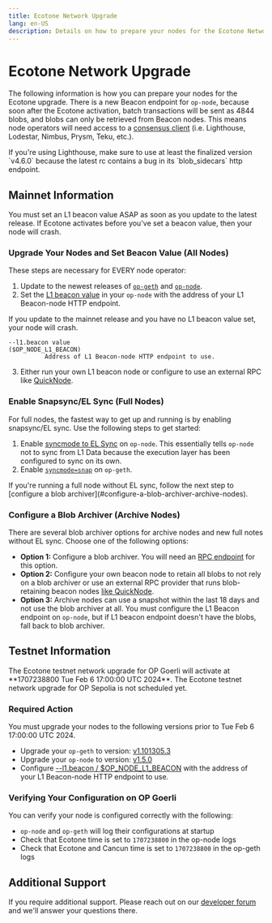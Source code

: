 ```yaml
---
title: Ecotone Network Upgrade
lang: en-US
description: Details on how to prepare your nodes for the Ecotone Network upgrade.
---
```



# Ecotone Network Upgrade

The following information is how you can prepare your nodes for the Ecotone upgrade. There
is a new Beacon endpoint for `op-node`, because soon after the Ecotone activation, batch
transactions will be sent as 4844 blobs, and blobs can only be retrieved from Beacon nodes.
This means node operators will need access to a [consensus client](https://ethereum.org/developers/docs/nodes-and-clients#consensus-clients) (i.e. Lighthouse, Lodestar, Nimbus, Prysm, Teku, etc.).

<Callout type="info">
  If you're using Lighthouse, make sure to use at least the finalized version `v4.6.0`
  because the latest rc contains a bug in its `blob_sidecars` http endpoint.
</Callout>

## Mainnet Information

<Callout type="warning">
  You must set an L1 beacon value ASAP as soon as you update to the latest release.
  If Ecotone activates before you've set a beacon value, then your node will crash.
</Callout>

### Upgrade Your Nodes and Set Beacon Value (All Nodes)

These steps are necessary for EVERY node operator:

1.  Update to the newest releases of [`op-geth`](https://github.com/ethereum-optimism/op-geth/releases/tag/v1.101305.3) and [`op-node`](https://github.com/ethereum-optimism/optimism/releases/tag/v1.5.0).
2.  Set the [L1 beacon value](/builders/node-operators/management/configuration#l1beacon) in your `op-node` with the address of your L1 Beacon-node HTTP endpoint.

<Callout type="warning">
  If you update to the mainnet release and you have no L1 beacon value set, your node will crash.
</Callout>

```shell
--l1.beacon value                                                      ($OP_NODE_L1_BEACON)
          Address of L1 Beacon-node HTTP endpoint to use.
```

3.  Either run your own L1 beacon node or configure to use an external RPC like [QuickNode](https://www.quicknode.com/docs/ethereum/eth-v1-beacon-genesis).

### Enable Snapsync/EL Sync (Full Nodes)

For full nodes, the fastest way to get up and running is by enabling snapsync/EL sync. Use the following steps to get started:

1.  Enable [syncmode to EL Sync](../management/configuration#configuring-op-node) on `op-node`. This essentially tells `op-node` not to sync from L1 Data because the execution layer has been configured to sync on its own.
2.  Enable [`syncmode=snap`](../management/configuration#configuration) on `op-geth`.

<Callout>
  If you're running a full node without EL sync, follow the next step to [configure a blob archiver](#configure-a-blob-archiver-archive-nodes).
</Callout>

### Configure a Blob Archiver (Archive Nodes)

There are several blob archiver options for archive nodes and new full notes without EL sync. Choose one of the following options:

*   **Option 1:** Configure a blob archiver. You will need an [RPC endpoint](/chain/networks) for this option.
*   **Option 2:** Configure your own beacon node to retain all blobs to not rely on a blob archiver or use an external RPC provider that runs blob-retaining beacon nodes [like QuickNode](https://www.quicknode.com/docs/ethereum/eth-v1-beacon-genesis).
*   **Option 3:** Archive nodes can use a snapshot within the last 18 days and not use the blob archiver at all. You must configure the L1 Beacon endpoint on `op-node`, but if L1 beacon endpoint doesn't have the blobs, fall back to blob archiver.

## Testnet Information

<Callout type="warning">
  The Ecotone testnet network upgrade for OP Goerli will activate at **1707238800 Tue Feb 6 17:00:00 UTC 2024**.
</Callout>

<Callout type="info">
  The Ecotone testnet network upgrade for OP Sepolia is not scheduled yet.
</Callout>

### Required Action

You must upgrade your nodes to the following versions prior to Tue Feb 6 17:00:00 UTC 2024.

*   Upgrade your `op-geth` to version: [v1.101305.3](https://github.com/ethereum-optimism/op-geth/releases/tag/v1.101305.3)
*   Upgrade your `op-node` to version: [v1.5.0](https://github.com/ethereum-optimism/optimism/releases/tag/v1.5.0)
*   Configure [--l1.beacon / $OP\_NODE\_L1\_BEACON](/builders/node-operators/management/configuration#l1beacon) with the address of your L1 Beacon-node HTTP endpoint to use.

### Verifying Your Configuration on OP Goerli

You can verify your node is configured correctly with the following:

*   `op-node` and `op-geth` will log their configurations at startup
*   Check that Ecotone time is set to `1707238800` in the op-node logs
*   Check that Ecotone and Cancun time is set to `1707238800` in the op-geth logs

## Additional Support

If you require additional support. Please reach out on our [developer forum](https://github.com/ethereum-optimism/developers/discussions) and we'll answer your questions there.
